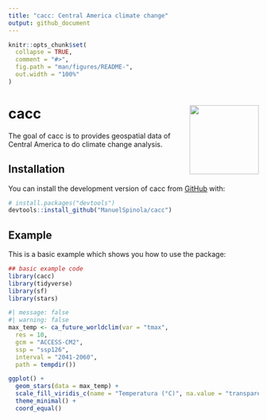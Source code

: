 ```yaml
---
title: "cacc: Central America climate change"
output: github_document
---
```


<!-- README.md is generated from README.Rmd. Please edit that file -->

```r
knitr::opts_chunk$set(
  collapse = TRUE,
  comment = "#>",
  fig.path = "man/figures/README-",
  out.width = "100%"
)
```

# cacc <img src="man/figures/logo.png" align="right" height="139" />

<!-- badges: start -->
<!-- badges: end -->

The goal of cacc is to provides geospatial data of Central America to do climate change analysis.

## Installation

You can install the development version of cacc from [GitHub](https://github.com/) with:

``` r
# install.packages("devtools")
devtools::install_github("ManuelSpinola/cacc")
```

## Example

This is a basic example which shows you how to use the package:

```r
## basic example code
library(cacc)
library(tidyverse)
library(sf)
library(stars)
```

```r
#| message: false
#| warning: false
max_temp <- ca_future_worldclim(var = "tmax",
  res = 10,
  gcm = "ACCESS-CM2",
  ssp = "ssp126",
  interval = "2041-2060",
  path = tempdir())
```


```r
ggplot() +
  geom_stars(data = max_temp) +
  scale_fill_viridis_c(name = "Temperatura (°C)", na.value = "transparent", option = "C", direction = -1) +
  theme_minimal() +
  coord_equal()
```


